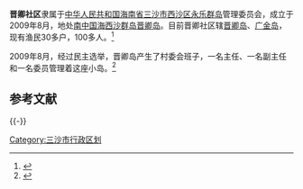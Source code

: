 '''晋卿社区'''隶属于[[中华人民共和国|中华人民共和国]][[海南省|海南省]][[三沙市|三沙市]][[西沙区|西沙区]][[永乐群岛|永乐群岛]]管理委员会，成立于2009年8月，地处[[南海|南中国海]][[西沙群岛|西沙群岛]][[晋卿岛|晋卿岛]]。目前晋卿社区辖[[晋卿岛|晋卿岛]]、[[广金岛|广金岛]]，现有渔民30多户，100多人。<ref>{{Cite web|title=最美三沙|url=http://whb.news365.com.cn/tx/201207/t20120718_534224.html|accessdate=2012-07-18|date=2012-07-18|publisher=[[文汇报_(上海)|文汇报]]|archiveurl=https://archive.is/20130628082141/http://whb.news365.com.cn/tx/201207/t20120718_534224.html|archivedate=2013-06-28|dead-url=yes}}</ref>

2009年8月，经过民主选举，晋卿岛产生了村委会班子，一名主任、一名副主任和一名委员管理着这座小岛。<ref>{{Cite web|title=无忧无虑的晋卿岛居民|url=http://hnrb.hinews.cn/html/2012-07/15/content_499967.htm|accessdate=2012-07-15|date=2012-07-15|publisher=[[海南日报|海南日报]]|archive-date=2016-03-04|archive-url=https://web.archive.org/web/20160304055652/http://hnrb.hinews.cn/html/2012-07/15/content_499967.htm|dead-url=no}}</ref>

== 参考文献 ==
{{Reflist|2}}

{{-}}
{{三沙市行政區劃}}

[[Category:三沙市行政区划|Category:三沙市行政区划]]